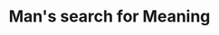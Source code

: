 ---
title: "Man's search for Meaning"
bookCover: "/assets/book-covers/mans-search-for-meaning.jpg"
bookAuthor: "Viktor Frankl"
rating: 9
done: false
tags: []
summary: false
detailedNotes: false
amazonLink: ""
amazonAffiliateLink: ""
---